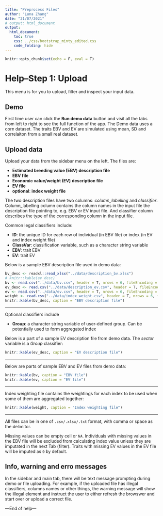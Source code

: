 ```yaml
---
title: "Preprocess Files"
author: "Luna Zhang"
date: "21/07/2021"
# output: html_document
output:
  html_document:
    toc: true
    css: ../css/bootstrap_minty_edited.css
    code_folding: hide
---
```


```r
knitr::opts_chunk$set(echo = F, eval = T)
```

# Help--Step 1: Upload
This menu is for you to upload, filter and inspect your input data.

## Demo
First time user can click the **Run demo data** button and visit all the tabs from left to right to see the full function of the app.
The Demo data uses a corn dataset. The traits EBV and EV are simulated using mean, SD and correlaiton from a small real dataset.

## Upload data

Upload your data from the sidebar menu on the left. The files are:

- **Estimated breeding value (EBV) description file**
- **EBV file**
- **Economic value/weight (EV) description file**
- **EV file**
- **optional: index weight file**

The two description files have two columns:
*column_labelling* and *classifier*. Column_labelling column contains the column names in the input file the description file pointing to, 
e.g. EBV or EV input file. And classifier column describes the type of the corresponding column in the input file. 

Common legal classifiers include:

- **ID**: the unique ID for each row of individual (in EBV file) or index (in EV and index weight file)
- **ClassVar**: classification variable, such as a character string variable
- **EBV**: trait EBV
- **EV**: trait EV

Below is a sample EBV description file used in demo data:

```r
bv_desc <- readxl::read_xlsx("../data/description_bv.xlsx")
# knitr::kable(ev_desc)
bv <- read.csv("../data/bv.csv", header = T, nrows = 6, fileEncoding = "UTF-8-BOM")
ev_desc <- read.csv("../data/description_ev.csv", header = T, fileEncoding = "UTF-8-BOM")
ev <- read.csv("../data/ev.csv", header = T, nrows = 6, fileEncoding = "UTF-8-BOM")
weight <- read.csv("../data/index_weight.csv", header = T, nrows = 6, fileEncoding = "UTF-8-BOM")
knitr::kable(bv_desc, caption = "EBV description file")
```
  
***
Optional classifiers include

- **Group**: a character string variable of user-defined group. Can be potentially used to form aggregated index

Below is a part of a sample EV description file from demo data. The *sector* variable is a *Group* classifier:

```r
knitr::kable(ev_desc, caption = "EV description file")
```
***
Below are parts of sample EBV and EV files from demo data:

```r
knitr::kable(bv, caption = "EBV file")
knitr::kable(ev, caption = "EV file")
```
***
Index weighting file contains the weightings for each index to be used when some of them are aggregated together:

```r
knitr::kable(weight, caption = "Index weighting file")
```
***
All files can be in one of `.csv/.xlsx/.txt` format, with comma or space as the delimitor.

Missing values can be empty cell or `NA`. Individuals with missing values in the EBV file will be excluded from calculating index value
unless they are imputated in the next Tab (filter). Traits with missing EV values in the EV file will be imputed as `0` by default.

## Info, warning and erro messages

In the sidebar and main tab, there will be text message prompting during demo or file uploading. For example, if the uploaded file has
illegal classifiers, columns names or other things, the warning message will show the illegal element and instruct the user to either
refresh the browswer and start over or upload a correct file.

---End of help---
